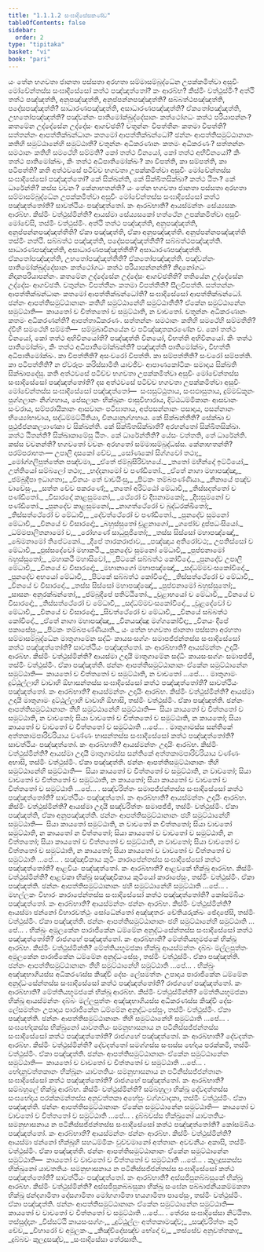 ```yaml
---
title: "1.1.1.2 සංඝාදිසේසකණ්ඩ"
tableOfContents: false
sidebar:
  order: 2
type: "tipitaka"
basket: "vi"
book: "pari"
---
```



<DynamicBreadcrumb />

<Division number="7" book="pari">

<Paragraph number="26" book="pari">
යං තේන භගවතා ජානතා පස්සතා අරහතා සම්මාසම්බුද්ධේන උපක්කමිත්වා අසුචිං මෝචේන්තස්ස සංඝාදිසේසෝ කත්ථ පඤ්ඤත්තෝ? කං ආරබ්භ? කිස්මිං වත්ථුස්මිං? අත්ථි තත්ථ පඤ්ඤත්ති, අනුපඤ්ඤත්ති, අනුප්පන්නපඤ්ඤත්ති? සබ්බත්ථපඤ්ඤත්ති, පදේසපඤ්ඤත්ති? සාධාරණපඤ්ඤත්ති, අසාධාරණපඤ්ඤත්ති? ඒකතෝපඤ්ඤත්ති, උභතෝපඤ්ඤත්ති? පඤ්චන්නං පාතිමෝක්ඛුද්දේසානං කත්ථෝගධං කත්ථ පරියාපන්නං? කතමේන උද්දේසේන උද්දේසං ආගච්ඡති? චතුන්නං විපත්තීනං කතමා විපත්ති? සත්තන්නං ආපත්තික්ඛන්ධානං කතමෝ ආපත්තික්ඛන්ධෝ? ඡන්නං ආපත්තිසමුට්ඨානානං කතිහි සමුට්ඨානේහි සමුට්ඨාති? චතුන්නං අධිකරණානං කතමං අධිකරණං? සත්තන්නං සමථානං කතිහි සමථේහි සම්මති? කෝ තත්ථ විනයෝ, කෝ තත්ථ අභිවිනයෝ? කිං තත්ථ පාතිමෝක්ඛං, කිං තත්ථ අධිපාතිමෝක්ඛං? කා විපත්ති, කා සම්පත්ති, කා පටිපත්ති? කති අත්ථවසේ පටිච්ච භගවතා උපක්කමිත්වා අසුචිං මෝචේන්තස්ස සංඝාදිසේසෝ පඤ්ඤත්තෝ? කේ සික්ඛන්ති, කේ සික්ඛිතසික්ඛා? කත්ථ ඨිතං? කේ ධාරේන්ති? කස්ස වචනං? කේනාභතන්ති?
</Paragraph>

</Division>
<Division number="8" book="pari">

<Paragraph number="27" book="pari">
යං තේන භගවතා ජානතා පස්සතා අරහතා සම්මාසම්බුද්ධේන උපක්කමිත්වා අසුචිං මෝචේන්තස්ස සංඝාදිසේසෝ කත්ථ පඤ්ඤත්තෝති? සාවත්ථියං පඤ්ඤත්තෝ. කං ආරබ්භාති? ආයස්මන්තං සේය්‍යසකං ආරබ්භ. කිස්මිං වත්ථුස්මින්ති? ආයස්මා සේය්‍යසකෝ හත්ථේන උපක්කමිත්වා අසුචිං මෝචේසි, තස්මිං වත්ථුස්මිං. අත්ථි තත්ථ පඤ්ඤත්ති, අනුපඤ්ඤත්ති, අනුප්පන්නපඤ්ඤත්තීති? ඒකා පඤ්ඤත්ති, ඒකා අනුපඤ්ඤත්ති. අනුප්පන්නපඤ්ඤත්ති තස්මිං නත්ථි. සබ්බත්ථ පඤ්ඤත්ති, පදේසපඤ්ඤත්තීති? සබ්බත්ථපඤ්ඤත්ති. සාධාරණපඤ්ඤත්ති, අසාධාරණපඤ්ඤත්තීති? අසාධාරණපඤ්ඤත්ති. ඒකතෝපඤ්ඤත්ති, උභතෝපඤ්ඤත්තීති? ඒකතෝපඤ්ඤත්ති. පඤ්චන්නං පාතිමෝක්ඛුද්දේසානං කත්ථෝගධං කත්ථ පරියාපන්නන්ති? නිදානෝගධං නිදානපරියාපන්නං. කතමේන උද්දේසේන උද්දේසං ආගච්ඡතීති? තතියේන උද්දේසේන උද්දේසං ආගච්ඡති. චතුන්නං විපත්තීනං කතමා විපත්තීති? සීලවිපත්ති. සත්තන්නං ආපත්තික්ඛන්ධානං කතමෝ ආපත්තික්ඛන්ධෝති? සංඝාදිසේසෝ ආපත්තික්ඛන්ධෝ. ඡන්නං ආපත්තිසමුට්ඨානානං කතිහි සමුට්ඨානේහි සමුට්ඨාතීති? ඒකේන සමුට්ඨානේන සමුට්ඨාති—  කායතෝ ච චිත්තතෝ ච සමුට්ඨාති, න වාචතෝ. චතුන්නං අධිකරණානං කතමං අධිකරණන්ති? ආපත්තාධිකරණං. සත්තන්නං සමථානං කතිහි සමථේහි සම්මතීති? ද්වීහි සමථේහි සම්මති—  සම්මුඛාවිනයේන ච පටිඤ්ඤාතකරණේන ච. කෝ තත්ථ විනයෝ, කෝ තත්ථ අභිවිනයෝති? පඤ්ඤත්ති විනයෝ, විභත්ති අභිවිනයෝ. කිං තත්ථ පාතිමෝක්ඛං, කිං තත්ථ අධිපාතිමෝක්ඛන්ති? පඤ්ඤත්ති පාතිමෝක්ඛං, විභත්ති අධිපාතිමෝක්ඛං. කා විපත්තීති? අසංවරෝ විපත්ති. කා සම්පත්තීති? සංවරෝ සම්පත්ති. කා පටිපත්තීති? න ඒවරූපං කරිස්සාමීති යාවජීවං ආපාණකෝටිකං සමාදාය සික්ඛති සික්ඛාපදේසු. කති අත්ථවසේ පටිච්ච භගවතා උපක්කමිත්වා අසුචිං මෝචේන්තස්ස සංඝාදිසේසෝ පඤ්ඤත්තෝති? දස අත්ථවසේ පටිච්ච භගවතා උපක්කමිත්වා අසුචිං මෝචේන්තස්ස සංඝාදිසේසෝ පඤ්ඤත්තෝ—  සංඝසුට්ඨුතාය, සංඝඵාසුතාය, දුම්මඞ්කූනං පුග්ගලානං නිග්ගහාය, පේසලානං භික්ඛූනං ඵාසුවිහාරාය, දිට්ඨධම්මිකානං ආසවානං සංවරාය, සම්පරායිකානං ආසවානං පටිඝාතාය, අප්පසන්නානං පසාදාය, පසන්නානං භිය්‍යෝභාවාය, සද්ධම්මට්ඨිතියා, විනයානුග්ගහාය. කේ සික්ඛන්තීති? සේක්ඛා ච පුථුජ්ජනකල්‍යාණකා ච සික්ඛන්ති. කේ සික්ඛිතසික්ඛාති? අරහන්තෝ සික්ඛිතසික්ඛා. කත්ථ ඨිතන්ති? සික්ඛාකාමේසු ඨිතං. කේ ධාරේන්තීති? යේසං වත්තති, තේ ධාරේන්ති. කස්ස වචනන්ති? භගවතෝ වචනං අරහතෝ සම්මාසම්බුද්ධස්ස. කේනාභතන්ති? පරම්පරාභතං—
</Paragraph>

<Paragraph number="28" type="verses" book="pari">
උපාලි දාසකෝ චේව,_  
_සෝණකෝ සිග්ගවෝ තථා;_  
_මෝග්ගලිපුත්තේන පඤ්චමා,_  
_ඒතේ ජම්බුසිරිව්හයේ._  

</Paragraph>

<Paragraph number="29" book="pari">
_තතෝ මහින්දෝ ඉට්ටියෝ,_  
උත්තියෝ සම්බලෝ තථා;_  
_භද්දනාමෝ ච පණ්ඩිතෝ._  

</Paragraph>

<Paragraph number="30" type="verses" book="pari">
_ඒතේ නාගා මහාපඤ්ඤා,_  
_ජම්බුදීපා ඉධාගතා;_  
_විනයං තේ වාචයිංසු,_  
_පිටකං තම්බපණ්ණියා._  

</Paragraph>

<Paragraph number="31" type="verses" book="pari">
_නිකායේ පඤ්ච වාචේසුං,_  
_සත්ත චේව පකරණේ;_  
_තතෝ අරිට්ඨෝ මේධාවී,_  
_තිස්සදත්තෝ ච පණ්ඩිතෝ._  

</Paragraph>

<Paragraph number="32" type="verses" book="pari">
_විසාරදෝ කාළසුමනෝ,_  
_ථේරෝ ච දීඝනාමකෝ;_  
_දීඝසුමනෝ ච පණ්ඩිතෝ._  

</Paragraph>

<Paragraph number="33" type="verses" book="pari">
_පුනදේව කාළසුමනෝ,_  
_නාගත්ථේරෝ ච බුද්ධරක්ඛිතෝ;_  
_තිස්සත්ථේරෝ ච මේධාවී,_  
_දේවත්ථේරෝ ච පණ්ඩිතෝ._  

</Paragraph>

<Paragraph number="34" type="verses" book="pari">
_පුනදේව සුමනෝ මේධාවී,_  
_විනයේ ච විසාරදෝ;_  
_බහුස්සුතෝ චූළනාගෝ,_  
_ගජෝව දුප්පධංසියෝ._  

</Paragraph>

<Paragraph number="35" type="verses" book="pari">
_ධම්මපාලිතනාමෝ ච,_  
_රෝහණේ සාධුපූජිතෝ;_  
_තස්ස සිස්සෝ මහාපඤ්ඤෝ,_  
_ඛේමනාමෝ තිපේටකෝ._  

</Paragraph>

<Paragraph number="36" type="verses" book="pari">
_දීපේ තාරකරාජාව,_  
_පඤ්ඤාය අතිරෝචථ;_  
උපතිස්සෝ ච මේධාවී,_  
_ඵුස්සදේවෝ මහාකථී._  

</Paragraph>

<Paragraph number="37" type="verses" book="pari">
_පුනදේව සුමනෝ මේධාවී,_  
_පුප්ඵනාමෝ බහුස්සුතෝ;_  
_මහාකථී මහාසිවෝ,_  
_පිටකේ සබ්බත්ථ කෝවිදෝ._  

</Paragraph>

<Paragraph number="38" type="verses" book="pari">
_පුනදේව උපාලි මේධාවී,_  
_විනයේ ච විසාරදෝ;_  
_මහානාගෝ මහාපඤ්ඤෝ,_  
_සද්ධම්මවංසකෝවිදෝ._  

</Paragraph>

<Paragraph number="39" type="verses" book="pari">
_පුනදේව අභයෝ මේධාවී,_  
_පිටකේ සබ්බත්ථ කෝවිදෝ;_  
_තිස්සත්ථේරෝ ච මේධාවී,_  
_විනයේ ච විසාරදෝ._  

</Paragraph>

<Paragraph number="40" type="verses" book="pari">
_තස්ස සිස්සෝ මහාපඤ්ඤෝ,_  
_පුප්ඵනාමෝ බහුස්සුතෝ;_  
_සාසනං අනුරක්ඛන්තෝ,_  
_ජම්බුදීපේ පතිට්ඨිතෝ._  

</Paragraph>

<Paragraph number="41" type="verses" book="pari">
_චූළාභයෝ ච මේධාවී,_  
_විනයේ ච විසාරදෝ;_  
_තිස්සත්ථේරෝ ච මේධාවී,_  
_සද්ධම්මවංසකෝවිදෝ._  

</Paragraph>

<Paragraph number="42" type="verses" book="pari">
_චූළදේවෝ ච මේධාවී,_  
_විනයේ ච විසාරදෝ;_  
_සිවත්ථේරෝ ච මේධාවී,_  
_විනයේ සබ්බත්ථ කෝවිදෝ._  

</Paragraph>

<Paragraph number="43" type="verses" book="pari">
_ඒතේ නාගා මහාපඤ්ඤා,_  
_විනයඤ්ඤූ මග්ගකෝවිදා;_  
_විනයං දීපේ පකාසේසුං,_  
_පිටකං තම්බපණ්ණියාති._  

</Paragraph>

</Division>
<Division number="9" book="pari">

<Paragraph number="44" book="pari">
යං තේන භගවතා ජානතා පස්සතා අරහතා සම්මාසම්බුද්ධේන මාතුගාමේන සද්ධිං කායසංසග්ගං සමාපජ්ජන්තස්ස සංඝාදිසේසෝ කත්ථ පඤ්ඤත්තෝති? සාවත්ථියං පඤ්ඤත්තෝ. කං ආරබ්භාති? ආයස්මන්තං උදායිං ආරබ්භ. කිස්මිං වත්ථුස්මින්ති? ආයස්මා උදායී මාතුගාමේන සද්ධිං කායසංසග්ගං සමාපජ්ජි, තස්මිං වත්ථුස්මිං. ඒකා පඤ්ඤත්ති. ඡන්නං ආපත්තිසමුට්ඨානානං ඒකේන සමුට්ඨානේන සමුට්ඨාති—  කායතෝ ච චිත්තතෝ ච සමුට්ඨාති, න වාචතෝ …පේ… .
</Paragraph>

</Division>
<Division number="10" book="pari">

<Paragraph number="45" book="pari">
මාතුගාමං දුට්ඨුල්ලාහි වාචාහි ඕභාසන්තස්ස සංඝාදිසේසෝ කත්ථ පඤ්ඤත්තෝති? සාවත්ථියං පඤ්ඤත්තෝ. කං ආරබ්භාති? ආයස්මන්තං උදායිං ආරබ්භ. කිස්මිං වත්ථුස්මින්ති? ආයස්මා උදායී මාතුගාමං දුට්ඨුල්ලාහි වාචාහි ඕභාසි, තස්මිං වත්ථුස්මිං. ඒකා පඤ්ඤත්ති. ඡන්නං ආපත්තිසමුට්ඨානානං තීහි සමුට්ඨානේහි සමුට්ඨාති—  සියා කායතෝ ච චිත්තතෝ ච සමුට්ඨාති, න වාචතෝ; සියා වාචතෝ ච චිත්තතෝ ච සමුට්ඨාති, න කායතෝ; සියා කායතෝ ච වාචතෝ ච චිත්තතෝ ච සමුට්ඨාති …පේ… .
</Paragraph>

</Division>
<Division number="11" book="pari">

<Paragraph number="46" book="pari">
මාතුගාමස්ස සන්තිකේ අත්තකාමපාරිචරියාය වණ්ණං භාසන්තස්ස සංඝාදිසේසෝ කත්ථ පඤ්ඤත්තෝති? සාවත්ථියං පඤ්ඤත්තෝ. කං ආරබ්භාති? ආයස්මන්තං උදායිං ආරබ්භ. කිස්මිං වත්ථුස්මින්ති? ආයස්මා උදායී මාතුගාමස්ස සන්තිකේ අත්තකාමපාරිචරියාය වණ්ණං අභාසි, තස්මිං වත්ථුස්මිං. ඒකා පඤ්ඤත්ති. ඡන්නං ආපත්තිසමුට්ඨානානං තීහි සමුට්ඨානේහි සමුට්ඨාති—  සියා කායතෝ ච චිත්තතෝ ච සමුට්ඨාති, න වාචතෝ; සියා වාචතෝ ච චිත්තතෝ ච සමුට්ඨාති, න කායතෝ; සියා කායතෝ ච වාචතෝ ච චිත්තතෝ ච සමුට්ඨාති …පේ… .
</Paragraph>

</Division>
<Division number="12" book="pari">

<Paragraph number="47" book="pari">
සඤ්චරිත්තං සමාපජ්ජන්තස්ස සංඝාදිසේසෝ කත්ථ පඤ්ඤත්තෝති? සාවත්ථියං පඤ්ඤත්තෝ. කං ආරබ්භාති? ආයස්මන්තං උදායිං ආරබ්භ. කිස්මිං වත්ථුස්මින්ති? ආයස්මා උදායී සඤ්චරිත්තං සමාපජ්ජි, තස්මිං වත්ථුස්මිං. ඒකා පඤ්ඤත්ති, ඒකා අනුපඤ්ඤත්ති. ඡන්නං ආපත්තිසමුට්ඨානානං ඡහි සමුට්ඨානේහි සමුට්ඨාති—  සියා කායතෝ සමුට්ඨාති, න වාචතෝ න චිත්තතෝ; සියා වාචතෝ සමුට්ඨාති, න කායතෝ න චිත්තතෝ; සියා කායතෝ ච වාචතෝ ච සමුට්ඨාති, න චිත්තතෝ; සියා කායතෝ ච චිත්තතෝ ච සමුට්ඨාති, න වාචතෝ; සියා වාචතෝ ච චිත්තතෝ ච සමුට්ඨාති, න කායතෝ; සියා කායතෝ ච වාචතෝ ච චිත්තතෝ ච සමුට්ඨාති …පේ… .
</Paragraph>

</Division>
<Division number="13" book="pari">

<Paragraph number="48" book="pari">
සඤ්ඤාචිකාය කුටිං කාරාපේන්තස්ස සංඝාදිසේසෝ කත්ථ පඤ්ඤත්තෝති? ආළවියං පඤ්ඤත්තෝ. කං ආරබ්භාති? ආළවකේ භික්ඛූ ආරබ්භ. කිස්මිං වත්ථුස්මින්ති? ආළවකා භික්ඛූ සඤ්ඤාචිකාය කුටියෝ කාරාපේසුං, තස්මිං වත්ථුස්මිං. ඒකා පඤ්ඤත්ති. ඡන්නං ආපත්තිසමුට්ඨානානං ඡහි සමුට්ඨානේහි සමුට්ඨාති …පේ… .
</Paragraph>

</Division>
<Division number="14" book="pari">

<Paragraph number="49" book="pari">
මහල්ලකං විහාරං කාරාපේන්තස්ස සංඝාදිසේසෝ කත්ථ පඤ්ඤත්තෝති? කෝසම්බියං පඤ්ඤත්තෝ. කං ආරබ්භාති? ආයස්මන්තං ඡන්නං ආරබ්භ. කිස්මිං වත්ථුස්මින්ති? ආයස්මා ඡන්නෝ විහාරවත්ථුං සෝධේන්තෝ අඤ්ඤතරං චේතියරුක්ඛං ඡේදාපේසි, තස්මිං වත්ථුස්මිං. ඒකා පඤ්ඤත්ති. ඡන්නං ආපත්තිසමුට්ඨානානං ඡහි සමුට්ඨානේහි සමුට්ඨාති …පේ… .
</Paragraph>

</Division>
<Division number="15" book="pari">

<Paragraph number="50" book="pari">
භික්ඛුං අමූලකේන පාරාජිකේන ධම්මේන අනුද්ධංසේන්තස්ස සංඝාදිසේසෝ කත්ථ පඤ්ඤත්තෝති? රාජගහේ පඤ්ඤත්තෝ. කං ආරබ්භාති? මේත්තියභූමජකේ භික්ඛූ ආරබ්භ. කිස්මිං වත්ථුස්මින්ති? මේත්තියභූමජකා භික්ඛූ ආයස්මන්තං දබ්බං මල්ලපුත්තං අමූලකේන පාරාජිකේන ධම්මේන අනුද්ධංසේසුං, තස්මිං වත්ථුස්මිං. ඒකා පඤ්ඤත්ති. ඡන්නං ආපත්තිසමුට්ඨානානං තීහි සමුට්ඨානේහි සමුට්ඨාති …පේ… .
</Paragraph>

</Division>
<Division number="16" book="pari">

<Paragraph number="51" book="pari">
භික්ඛුං අඤ්ඤභාගියස්ස අධිකරණස්ස කිඤ්චි දේසං ලේසමත්තං උපාදාය පාරාජිකේන ධම්මේන අනුද්ධංසේන්තස්ස සංඝාදිසේසෝ කත්ථ පඤ්ඤත්තෝති? රාජගහේ පඤ්ඤත්තෝ. කං ආරබ්භාති? මේත්තියභූමජකේ භික්ඛූ ආරබ්භ. කිස්මිං වත්ථුස්මින්ති? මේත්තියභූමජකා භික්ඛූ ආයස්මන්තං දබ්බං මල්ලපුත්තං අඤ්ඤභාගියස්ස අධිකරණස්ස කිඤ්චි දේසං ලේසමත්තං උපාදාය පාරාජිකේන ධම්මේන අනුද්ධංසේසුං, තස්මිං වත්ථුස්මිං. ඒකා පඤ්ඤත්ති. ඡන්නං ආපත්තිසමුට්ඨානානං තීහි සමුට්ඨානේහි සමුට්ඨාති …පේ… .
</Paragraph>

</Division>
<Division number="17" book="pari">

<Paragraph number="52" book="pari">
සංඝභේදකස්ස භික්ඛුනෝ යාවතතියං සමනුභාසනාය න පටිනිස්සජ්ජන්තස්ස සංඝාදිසේසෝ කත්ථ පඤ්ඤත්තෝති? රාජගහේ පඤ්ඤත්තෝ. කං ආරබ්භාති? දේවදත්තං ආරබ්භ. කිස්මිං වත්ථුස්මින්ති? දේවදත්තෝ සමග්ගස්ස සංඝස්ස භේදාය පරක්කමි, තස්මිං වත්ථුස්මිං. ඒකා පඤ්ඤත්ති. ඡන්නං ආපත්තිසමුට්ඨානානං ඒකේන සමුට්ඨානේන සමුට්ඨාති—  කායතෝ ච වාචතෝ ච චිත්තතෝ ච සමුට්ඨාති …පේ… .
</Paragraph>

</Division>
<Division number="18" book="pari">

<Paragraph number="53" book="pari">
භේදානුවත්තකානං භික්ඛූනං යාවතතියං සමනුභාසනාය න පටිනිස්සජ්ජන්තානං සංඝාදිසේසෝ කත්ථ පඤ්ඤත්තෝති? රාජගහේ පඤ්ඤත්තෝ. කං ආරබ්භාති? සම්බහුලේ භික්ඛූ ආරබ්භ. කිස්මිං වත්ථුස්මින්ති? සම්බහුලා භික්ඛූ දේවදත්තස්ස සංඝභේදාය පරක්කමන්තස්ස අනුවත්තකා අහේසුං වග්ගවාදකා, තස්මිං වත්ථුස්මිං. ඒකා පඤ්ඤත්ති. ඡන්නං ආපත්තිසමුට්ඨානානං ඒකේන සමුට්ඨානේන සමුට්ඨාති—  කායතෝ ච වාචතෝ ච චිත්තතෝ ච සමුට්ඨාති …පේ… .
</Paragraph>

</Division>
<Division number="19" book="pari">

<Paragraph number="54" book="pari">
දුබ්බචස්ස භික්ඛුනෝ යාවතතියං සමනුභාසනාය න පටිනිස්සජ්ජන්තස්ස සංඝාදිසේසෝ කත්ථ පඤ්ඤත්තෝති? කෝසම්බියං පඤ්ඤත්තෝ. කං ආරබ්භාති? ආයස්මන්තං ඡන්නං ආරබ්භ. කිස්මිං වත්ථුස්මින්ති? ආයස්මා ඡන්නෝ භික්ඛූහි සහධම්මිකං වුච්චමානෝ අත්තානං අවචනීයං අකාසි, තස්මිං වත්ථුස්මිං. ඒකා පඤ්ඤත්ති. ඡන්නං ආපත්තිසමුට්ඨානානං ඒකේන සමුට්ඨානේන සමුට්ඨාති—  කායතෝ ච වාචතෝ ච චිත්තතෝ ච සමුට්ඨාති …පේ… .
</Paragraph>

</Division>
<Division number="20" book="pari">

<Paragraph number="55" book="pari">
කුලදූසකස්ස භික්ඛුනෝ යාවතතියං සමනුභාසනාය න පටිනිස්සජ්ජන්තස්ස සංඝාදිසේසෝ කත්ථ පඤ්ඤත්තෝති? සාවත්ථියං පඤ්ඤත්තෝ. කං ආරබ්භාති? අස්සජිපුනබ්බසුකේ භික්ඛූ ආරබ්භ. කිස්මිං වත්ථුස්මින්ති? අස්සජිපුනබ්බසුකා භික්ඛූ සංඝේන පබ්බාජනීයකම්මකතා භික්ඛූ ඡන්දගාමිතා දෝසගාමිතා මෝහගාමිතා භයගාමිතා පාපේසුං, තස්මිං වත්ථුස්මිං. ඒකා පඤ්ඤත්ති. ඡන්නං ආපත්තිසමුට්ඨානානං ඒකේන සමුට්ඨානේන සමුට්ඨාති—  කායතෝ ච වාචතෝ ච චිත්තතෝ ච සමුට්ඨාති …පේ… .

</Paragraph>
</Division>

<Paragraph number="56" type="center" book="pari">
තේරස සංඝාදිසේසා නිට්ඨිතා.



</Paragraph>

<Paragraph number="57" type="center" book="pari">
තස්සුද්දානං


</Paragraph>

<Paragraph number="58" type="verses" book="pari">
_විස්සට්ඨි කායසංසග්ගං,_  
_දුට්ඨුල්ලං අත්තකාමඤ්ච;_  
_සඤ්චරිත්තං කුටී චේව,_  
_විහාරෝ ච අමූලකං._  

</Paragraph>

<Paragraph number="59" type="verses" book="pari">
_කිඤ්චිදේසඤ්ච භේදෝ ච,_  
_තස්සේව අනුවත්තකා;_  
_දුබ්බචං කුලදූසඤ්ච,_  
_සංඝාදිසේසා තේරසාති._
</Paragraph>